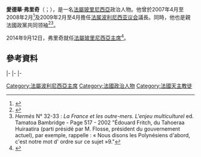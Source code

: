 {{多個問題|
{{Expand|time=2016-07-19T15:15:16+00:00}}
{{请求翻译|time=2016-07-19T15:15:16+00:00}}
}} 
{{Infobox Officeholder
|name	          = 愛德華·弗里奇
|image            = Édouard Fritch Marché Papeete.JPG
|native_name      = Édouard Fritch
|native_name_lang = fr
|caption        = 
|office         = [[法屬玻里尼西亞主席|法屬玻里尼西亞主席]]
|term_start     = 2014年9月12日
|term_end       = 
|predecessor    = {{le|尼奧·洛雷|Nuihau Laurey}}<small>（代理）</small>
|successor      =  
|office1        = [[法属波利尼西亚议会|法属波利尼西亚议会]]議長
|term_start1    = 2013年5月16日
|term_end1      = 2014年9月12日
|predecessor1   = {{le|杰奎·杜洛特|Jacqui Drollet}}
|successor1     = {{le|馬塞爾·圖亞尼|Marcel Tuihani}}
|term_start2    = 2009年2月12日
|term_end2      = 2009年4月9日
|predecessor2   = {{le|奧斯卡·特馬魯|Oscar Temaru}}
|successor2     = {{le|菲利普·思訥|Philip Schyle}}
|term_start3    = 2007年4月13日
|term_end3      = 2008年2月29日
|predecessor3   = {{le|菲利普·思訥|Philip Schyle}}
|successor3     = {{le|奧斯卡·特馬魯|Oscar Temaru}}
|birth_date     = {{birth date and age|1952|4|1|df=y}}
|birth_place    = {{PYF}}[[帕皮提|帕皮提]]
|death_date     = 
|death_place    = 
|party          = {{le|人民联盟 (法属波利尼西亚)|Tahoera'a Huiraatira|人民联盟}}
|profession     = 工程師
|spouse         = 
|children       = 
|alma_mater     = 
|religion       = [[羅馬天主教|羅馬天主教]]
|signature      = 
|website        = 
}}

'''愛德華·弗里奇'''（{{lang-fr|Édouard Fritch}}；{{bd|1952年|4月1日|}}），是一名[[法屬玻里尼西亞|法屬玻里尼西亞]]政治人物。他曾於2007年4月至2008年2月<ref name=pm>{{cite news |first= |last= |title=Fritch Re-elected Speaker of French Polynesia's Legislative Assembly |url=http://www.pacificmagazine.net/news/2008/02/22/fritch-re-elected-speaker-of-french-polynesias-legislative-assembly |work=[[Ocean_Flash|Ocean Flash]] |publisher=[[Pacific_Magazine|Pacific Magazine]] |date=2008-02-22 |accessdate=2008-02-22 }}{{dead link|date=2017年12月 |bot=InternetArchiveBot |fix-attempted=yes }}</ref>及2009年2月至4月擔任[[法属波利尼西亚议会|法属波利尼西亚议会]]議長。同時，他也是親法國政黨{{le|人民联盟 (法属波利尼西亚)|Tahoera'a Huiraatira|人民联盟}}共同领袖<ref name=rnzi3>{{cite news |first= |last= |title=Fritch becomes Speaker in French Polynesia |url=http://www.rnzi.com/pages/news.php?op=read&id=44788 |work=[[Radio_New_Zealand_International|Radio New Zealand International]] |publisher= |date=2009-02-13 |accessdate=2009-02-12 |archive-date=2009-02-17 |archive-url=https://web.archive.org/web/20090217195711/http://www.rnzi.com/pages/news.php?op=read&id=44788 |dead-url=no }}</ref><ref>''Hermès'' N° 32-33 : ''La France et les outre-mers. L'enjeu multiculturel'' ed. Tamatoa Bambridge - Page 517 - 2002 "Édouard Fritch, du Tahoeraa Huiraatira (parti présidé par M. Flosse, président du gouvernement actuel), par exemple, rappelle : « Nous disons les Polynésiens d'abord, c'est notre mot d' ordre sur ce sujet »9."</ref>。

2014年9月12日，弗里奇就任[[法屬玻里尼西亞主席|法屬玻里尼西亞主席]]<ref>{{Cite web |url=http://www.lemonde.fr/societe/article/2014/09/13/le-dauphin-de-gaston-flosse-elu-president-de-la-polynesie-francaise_4486907_3224.html |title=Le dauphin de Gaston Flosse élu président de la Polynésie française |accessdate=2016-07-19 |archive-date=2017-06-15 |archive-url=https://web.archive.org/web/20170615193827/http://www.lemonde.fr/societe/article/2014/09/13/le-dauphin-de-gaston-flosse-elu-president-de-la-polynesie-francaise_4486907_3224.html |dead-url=no }}</ref>。

==參考資料==
{{reflist}}

{{s-start}}
{{s-par}}
{{s-bef|before={{le|菲利普·思訥|Philip Schyle}}}}
{{s-ttl|rows=3|title=[[法属波利尼西亚议会|法属波利尼西亚议会]]議長|years=2007年－2008年<br>2009年<br>2013年－2014年}}
{{s-aft|after={{le|奧斯卡·特馬魯|Oscar Temaru}}}}
|-
{{s-bef|before={{le|奧斯卡·特馬魯|Oscar Temaru}}}}
{{s-aft|after={{le|菲利普·思訥|Philip Schyle}}}}
|-
{{s-bef|before={{le|杰奎·杜洛特|Jacqui Drollet}}}}
{{s-aft|after={{le|馬塞爾·圖亞尼|Marcel Tuihani}}}}
|-
{{s-off}}
{{s-bef|before={{le|尼奧·洛雷|Nuihau Laurey}}|代理}}
{{s-ttl|title=[[法屬玻里尼西亞主席|法屬玻里尼西亞主席]]|years=2014年－}}
{{s-inc}}
{{s-end}}

{{Authority control}}
{{DEFAULTSORT:Fritch, Edouard}}

[[Category:法屬波利尼西亞主席|Category:法屬波利尼西亞主席]]
[[Category:法國政治人物|Category:法國政治人物]]
[[Category:法國天主教徒|Category:法國天主教徒]]